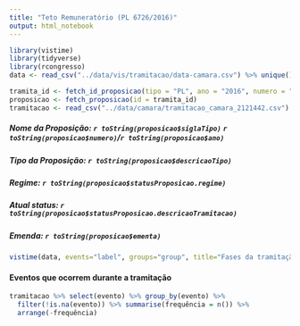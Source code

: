 ```yaml
---
title: "Teto Remuneratório (PL 6726/2016)"
output: html_notebook
---
```


```r
library(vistime)
library(tidyverse)
library(rcongresso)
data <- read_csv("../data/vis/tramitacao/data-camara.csv") %>% unique()

tramita_id <- fetch_id_proposicao(tipo = "PL", ano = "2016", numero = "6726")
proposicao <- fetch_proposicao(id = tramita_id)
tramitacao <- read_csv("../data/camara/tramitacao_camara_2121442.csv")
```

##### Nome da Proposição: `r toString(proposicao$siglaTipo)` `r toString(proposicao$numero)`/`r toString(proposicao$ano)`
##### Tipo da Proposição: `r toString(proposicao$descricaoTipo)`
##### Regime: `r toString(proposicao$statusProposicao.regime)`
##### Atual status: `r toString(proposicao$statusProposicao.descricaoTramitacao)`
##### Emenda: `r toString(proposicao$ementa)`

```r
vistime(data, events="label", groups="group", title="Fases da tramitação", colors = "color", showLabels=FALSE)
```

#### Eventos que ocorrem durante a tramitação

```r
tramitacao %>% select(evento) %>% group_by(evento) %>% 
  filter(!is.na(evento)) %>% summarise(frequência = n()) %>% 
  arrange(-frequência)
```

